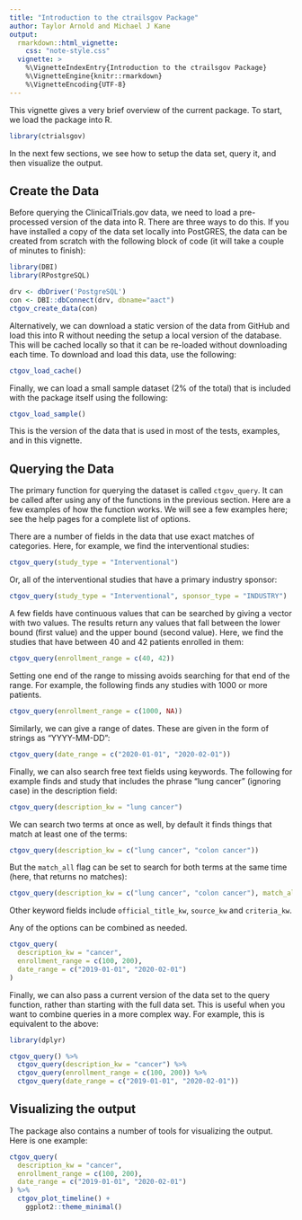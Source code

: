 ```yaml
---
title: "Introduction to the ctrailsgov Package"
author: Taylor Arnold and Michael J Kane
output:
  rmarkdown::html_vignette:
    css: "note-style.css"
  vignette: >
    %\VignetteIndexEntry{Introduction to the ctrailsgov Package}
    %\VignetteEngine{knitr::rmarkdown}
    %\VignetteEncoding{UTF-8}
---
```


This vignette gives a very brief overview of the current package. To start,
we load the package into R.

```r
library(ctrialsgov)
```

In the next few sections, we see how to setup the data set, query it, and then
visualize the output.

## Create the Data

Before querying the ClinicalTrials.gov data, we need to load a pre-processed
version of the data into R. There are three ways to do this. If you have
installed a copy of the data set locally into PostGRES, the data can be
created from scratch with the following block of code (it will take a couple
of minutes to finish):

```r
library(DBI)
library(RPostgreSQL)

drv <- dbDriver('PostgreSQL')
con <- DBI::dbConnect(drv, dbname="aact")
ctgov_create_data(con)
```

Alternatively, we can download a static version of the data from GitHub and
load this into R without needing the setup a local version of the database.
This will be cached locally so that it can be re-loaded without downloading
each time. To download and load this data, use the following:

```r
ctgov_load_cache()
```

Finally, we can load a small sample dataset (2% of the total) that is included
with the package itself using the following:

```r
ctgov_load_sample()
```

This is the version of the data that is used in most of the tests, examples,
and in this vignette.

## Querying the Data

The primary function for querying the dataset is called `ctgov_query`. It can
be called after using any of the functions in the previous section. Here
are a few examples of how the function works. We will see a few examples here;
see the help pages for a complete list of options.

There are a number of fields in the data that use exact matches of categories.
Here, for example, we find the interventional studies:

```r
ctgov_query(study_type = "Interventional")
```

Or, all of the interventional studies that have a primary industry sponsor:

```r
ctgov_query(study_type = "Interventional", sponsor_type = "INDUSTRY")
```

A few fields have continuous values that can be searched by giving a vector
with two values. The results return any values that fall between the lower
bound (first value) and the upper bound (second value). Here, we find the
studies that have between 40 and 42 patients enrolled in them:

```r
ctgov_query(enrollment_range = c(40, 42))
```

Setting one end of the range to missing avoids searching for that end of the
range. For example, the following finds any studies with 1000 or more patients.

```r
ctgov_query(enrollment_range = c(1000, NA))
```

Similarly, we can give a range of dates. These are given in the form of strings
as "YYYY-MM-DD":

```r
ctgov_query(date_range = c("2020-01-01", "2020-02-01"))
```

Finally, we can also search free text fields using keywords. The following for
example finds and study that includes the phrase "lung cancer" (ignoring
case) in the description field:

```r
ctgov_query(description_kw = "lung cancer")
```

We can search two terms at once as well, by default it finds things that match
at least one of the terms:

```r
ctgov_query(description_kw = c("lung cancer", "colon cancer"))
```

But the `match_all` flag can be set to search for both terms at the same time
(here, that returns no matches):

```r
ctgov_query(description_kw = c("lung cancer", "colon cancer"), match_all = TRUE)
```

Other keyword fields include `official_title_kw`, `source_kw` and `criteria_kw`.

Any of the options can be combined as needed.

```r
ctgov_query(
  description_kw = "cancer",
  enrollment_range = c(100, 200),
  date_range = c("2019-01-01", "2020-02-01")
)
```

Finally, we can also pass a current version of the data set to the query
function, rather than starting with the full data set. This is useful when
you want to combine queries in a more complex way. For example, this is
equivalent to the above:

```r
library(dplyr)

ctgov_query() %>%
  ctgov_query(description_kw = "cancer") %>%
  ctgov_query(enrollment_range = c(100, 200)) %>%
  ctgov_query(date_range = c("2019-01-01", "2020-02-01"))
```

## Visualizing the output

The package also contains a number of tools for visualizing the output.
Here is one example:

```r
ctgov_query(
  description_kw = "cancer",
  enrollment_range = c(100, 200),
  date_range = c("2019-01-01", "2020-02-01")
) %>%
  ctgov_plot_timeline() +
    ggplot2::theme_minimal()
```
